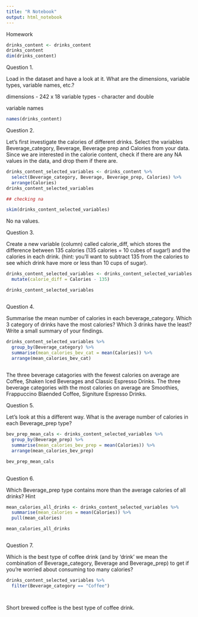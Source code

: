 ```yaml
---
title: "R Notebook"
output: html_notebook
---
```


Homework


```r
drinks_content <- drinks_content
drinks_content
dim(drinks_content)

```

Question 1.

Load in the dataset and have a look at it. What are the dimensions, variable types, variable names, etc.?

dimensions - 242 x 18
variable types - character and double

variable names

```r
names(drinks_content)
```



Question 2.

Let’s first investigate the calories of different drinks. Select the variables Beverage_category, Beverage, Beverage prep and Calories from your data. Since we are interested in the calorie content, check if there are any NA values in the data, and drop them if there are.

```r
drinks_content_selected_variables <- drinks_content %>% 
  select(Beverage_category, Beverage, Beverage_prep, Calories) %>% 
  arrange(Calories)
drinks_content_selected_variables

## checking na

skim(drinks_content_selected_variables)

```


No na values.



Question 3.

Create a new variable (column) called calorie_diff, which stores the difference between 135 calories (135 calories = 10 cubes of sugar!) and the calories in each drink. (hint: you’ll want to subtract 135 from the calories to see which drink have more or less than 10 cups of sugar).



```r

drinks_content_selected_variables <- drinks_content_selected_variables %>% 
  mutate(calorie_diff = Calories - 135)

drinks_content_selected_variables



```




Question 4.

Summarise the mean number of calories in each beverage_category. Which 3 category of drinks have the most calories? Which 3 drinks have the least? Write a small summary of your findings.

```r

drinks_content_selected_variables %>% 
  group_by(Beverage_category) %>% 
  summarise(mean_calories_bev_cat = mean(Calories)) %>% 
  arrange(mean_calories_bev_cat)
  

```

The three beverage catagories with the fewest calories on average are Coffee, Shaken Iced Beverages and Classic Espresso Drinks.
The three beverage categories with the most calories on average are Smoothies, Frappuccino Blaended Coffee, Signiture Espresso Drinks.




Question 5.

Let’s look at this a different way. What is the average number of calories in each Beverage_prep type?


```r
bev_prep_mean_cals <- drinks_content_selected_variables %>% 
  group_by(Beverage_prep) %>% 
  summarise(mean_calories_bev_prep = mean(Calories)) %>% 
  arrange(mean_calories_bev_prep) 

bev_prep_mean_cals
  
```




Question 6.

Which Beverage_prep type contains more than the average calories of all drinks?
Hint

```r



mean_calories_all_drinks <- drinks_content_selected_variables %>% 
  summarise(mean_calories = mean(Calories)) %>% 
  pull(mean_calories)

mean_calories_all_drinks



```



Question 7.

Which is the best type of coffee drink (and by ‘drink’ we mean the combination of Beverage_category, Beverage and Beverage_prep) to get if you’re worried about consuming too many calories?

```r
drinks_content_selected_variables %>% 
  filter(Beverage_category == "Coffee")




```



Short brewed coffee is the best type of coffee drink.
